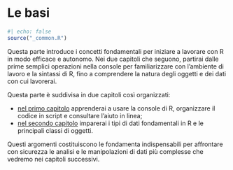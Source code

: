 # Le basi {#sec-basics-intro .unnumbered}

```r
#| echo: false
source("_common.R")
```

Questa parte introduce i concetti fondamentali per iniziare a lavorare con R in modo efficace e autonomo. Nei due capitoli che seguono, partirai dalle prime semplici operazioni nella console per familiarizzare con l'ambiente di lavoro e la sintassi di R, fino a comprendere la natura degli oggetti e dei dati con cui lavorerai.

Questa parte è suddivisa in due capitoli così organizzati:

- [nel primo capitolo](#sec-basics) apprenderai a usare la console di R, organizzare il codice in script e consultare l'aiuto in linea;
- [nel secondo capitolo](#sec-objects) imparerai i tipi di dati fondamentali in R e le principali classi di oggetti.

Questi argomenti costituiscono le fondamenta indispensabili per affrontare con sicurezza le analisi e le manipolazioni di dati più complesse che vedremo nei capitoli successivi.